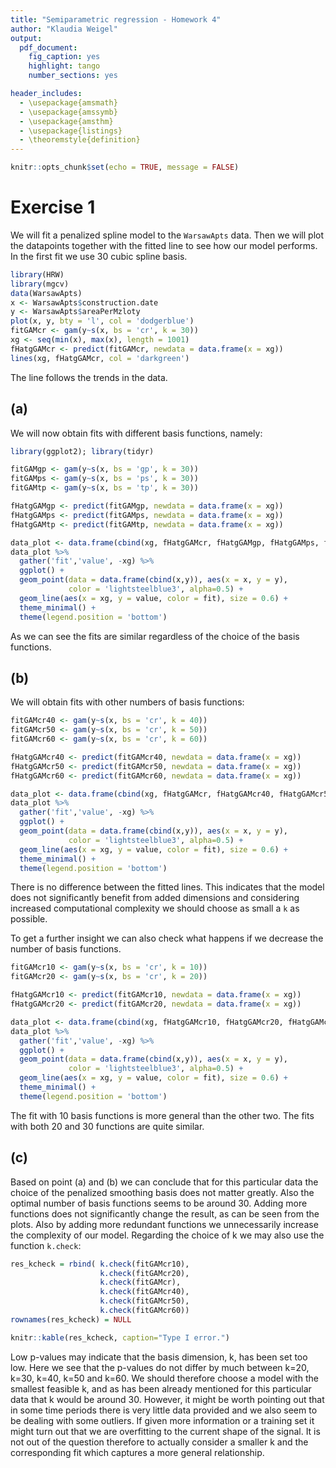 ```yaml
---
title: "Semiparametric regression - Homework 4"
author: "Klaudia Weigel"
output: 
  pdf_document: 
    fig_caption: yes
    highlight: tango
    number_sections: yes

header_includes:
  - \usepackage{amsmath}
  - \usepackage{amssymb}
  - \usepackage{amsthm}
  - \usepackage{listings}
  - \theoremstyle{definition}
---
```


```r
knitr::opts_chunk$set(echo = TRUE, message = FALSE)
```


# Exercise 1

We will fit a penalized spline model to the $\texttt{WarsawApts}$ data. Then we will plot the datapoints together with the fitted line to see how our model performs. In the first fit we use 30 cubic spline basis. 
```r
library(HRW)
library(mgcv)
data(WarsawApts)
x <- WarsawApts$construction.date
y <- WarsawApts$areaPerMzloty
plot(x, y, bty = 'l', col = 'dodgerblue')
fitGAMcr <- gam(y~s(x, bs = 'cr', k = 30))
xg <- seq(min(x), max(x), length = 1001)
fHatgGAMcr <- predict(fitGAMcr, newdata = data.frame(x = xg))
lines(xg, fHatgGAMcr, col = 'darkgreen')
```

The line follows the trends in the data.
\newpage

## (a)

We will now obtain fits with different basis functions, namely:
\begin{itemize}
\item Gaussian process basis functions ($\texttt{bs = 'gp'}$),
\item P-splines ($\texttt{bs = 'ps'}$),
\item thin plate regression splines ($\texttt{bs = 'tp'}$).
\end{itemize}

```r
library(ggplot2); library(tidyr)

fitGAMgp <- gam(y~s(x, bs = 'gp', k = 30))
fitGAMps <- gam(y~s(x, bs = 'ps', k = 30))
fitGAMtp <- gam(y~s(x, bs = 'tp', k = 30))

fHatgGAMgp <- predict(fitGAMgp, newdata = data.frame(x = xg))
fHatgGAMps <- predict(fitGAMps, newdata = data.frame(x = xg))
fHatgGAMtp <- predict(fitGAMtp, newdata = data.frame(x = xg))

data_plot <- data.frame(cbind(xg, fHatgGAMcr, fHatgGAMgp, fHatgGAMps, fHatgGAMtp))
data_plot %>% 
  gather('fit','value', -xg) %>% 
  ggplot() +
  geom_point(data = data.frame(cbind(x,y)), aes(x = x, y = y), 
             color = 'lightsteelblue3', alpha=0.5) + 
  geom_line(aes(x = xg, y = value, color = fit), size = 0.6) +
  theme_minimal() +
  theme(legend.position = 'bottom')
```

As we can see the fits are similar regardless of the choice of the basis functions. 

## (b)

We will obtain fits with other numbers of basis functions:
\begin{itemize}
\item $\texttt{k = 40}$,
\item $\texttt{k = 50}$,
\item $\texttt{k = 60}$.
\end{itemize}

```r
fitGAMcr40 <- gam(y~s(x, bs = 'cr', k = 40))
fitGAMcr50 <- gam(y~s(x, bs = 'cr', k = 50))
fitGAMcr60 <- gam(y~s(x, bs = 'cr', k = 60))

fHatgGAMcr40 <- predict(fitGAMcr40, newdata = data.frame(x = xg))
fHatgGAMcr50 <- predict(fitGAMcr50, newdata = data.frame(x = xg))
fHatgGAMcr60 <- predict(fitGAMcr60, newdata = data.frame(x = xg))

data_plot <- data.frame(cbind(xg, fHatgGAMcr, fHatgGAMcr40, fHatgGAMcr50, fHatgGAMcr60))
data_plot %>% 
  gather('fit','value', -xg) %>% 
  ggplot() +
  geom_point(data = data.frame(cbind(x,y)), aes(x = x, y = y), 
             color = 'lightsteelblue3', alpha=0.5) + 
  geom_line(aes(x = xg, y = value, color = fit), size = 0.6) +
  theme_minimal() +
  theme(legend.position = 'bottom') 
```

There is no difference between the fitted lines. This indicates that the model does not significantly benefit from added dimensions and considering increased computational complexity we should choose as small a $\texttt{k}$ as possible.     

To get a further insight we can also check what happens if we decrease the number of basis functions.

```r
fitGAMcr10 <- gam(y~s(x, bs = 'cr', k = 10))
fitGAMcr20 <- gam(y~s(x, bs = 'cr', k = 20))

fHatgGAMcr10 <- predict(fitGAMcr10, newdata = data.frame(x = xg))
fHatgGAMcr20 <- predict(fitGAMcr20, newdata = data.frame(x = xg))

data_plot <- data.frame(cbind(xg, fHatgGAMcr10, fHatgGAMcr20, fHatgGAMcr))
data_plot %>% 
  gather('fit','value', -xg) %>% 
  ggplot() +
  geom_point(data = data.frame(cbind(x,y)), aes(x = x, y = y), 
             color = 'lightsteelblue3', alpha=0.5) + 
  geom_line(aes(x = xg, y = value, color = fit), size = 0.6) +
  theme_minimal() +
  theme(legend.position = 'bottom')
```

The fit with 10 basis functions is more general than the other two. The fits with both 20 and 30 functions are quite similar.

## (c)

Based on point (a) and (b) we can conclude that for this particular data the choice of the penalized smoothing basis does not matter greatly. Also the optimal number of basis functions seems to be around 30. Adding more functions does not significantly change the result, as can be seen from the plots. Also by adding more redundant functions we unnecessarily increase the complexity of our model. Regarding the choice of k we may also use the function $\texttt{k.check}$:
```r
res_kcheck = rbind( k.check(fitGAMcr10),
                    k.check(fitGAMcr20),
                    k.check(fitGAMcr),
                    k.check(fitGAMcr40),
                    k.check(fitGAMcr50),
                    k.check(fitGAMcr60))
rownames(res_kcheck) = NULL
```

```r
knitr::kable(res_kcheck, caption="Type I error.")
```

Low p-values may indicate that the basis dimension, k, has been set too low. Here we see that the p-values do not differ by much between k=20, k=30, k=40, k=50 and k=60. We should therefore choose a model with the smallest feasible k, and as has been already mentioned for this particular data that k would be around 30. However, it might be worth pointing out that in some time periods there is very little data provided and we also seem to be dealing with some outliers. If given more information or a training set it might turn out that we are overfitting to the current shape of the signal. It is not out of the question therefore to actually consider a smaller k and the corresponding fit which captures a more general relationship.




